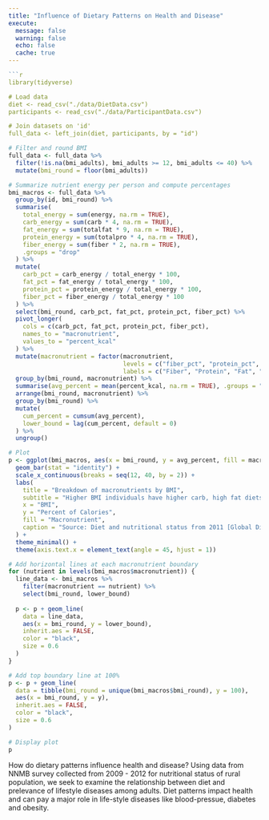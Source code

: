 ```yaml
---
title: "Influence of Dietary Patterns on Health and Disease"
execute:
  message: false
  warning: false
  echo: false
  cache: true
---
```


```r
```r
library(tidyverse)

# Load data
diet <- read_csv("./data/DietData.csv")
participants <- read_csv("./data/ParticipantData.csv")

# Join datasets on 'id'
full_data <- left_join(diet, participants, by = "id")


```
```r


# Filter and round BMI
full_data <- full_data %>%
  filter(!is.na(bmi_adults), bmi_adults >= 12, bmi_adults <= 40) %>%
  mutate(bmi_round = floor(bmi_adults))

# Summarize nutrient energy per person and compute percentages
bmi_macros <- full_data %>%
  group_by(id, bmi_round) %>%
  summarise(
    total_energy = sum(energy, na.rm = TRUE),
    carb_energy = sum(carb * 4, na.rm = TRUE),
    fat_energy = sum(totalfat * 9, na.rm = TRUE),
    protein_energy = sum(totalpro * 4, na.rm = TRUE),
    fiber_energy = sum(fiber * 2, na.rm = TRUE),
    .groups = "drop"
  ) %>%
  mutate(
    carb_pct = carb_energy / total_energy * 100,
    fat_pct = fat_energy / total_energy * 100,
    protein_pct = protein_energy / total_energy * 100,
    fiber_pct = fiber_energy / total_energy * 100
  ) %>%
  select(bmi_round, carb_pct, fat_pct, protein_pct, fiber_pct) %>%
  pivot_longer(
    cols = c(carb_pct, fat_pct, protein_pct, fiber_pct),
    names_to = "macronutrient",
    values_to = "percent_kcal"
  ) %>%
  mutate(macronutrient = factor(macronutrient,
                                levels = c("fiber_pct", "protein_pct", "fat_pct", "carb_pct"),
                                labels = c("Fiber", "Protein", "Fat", "Carbohydrate"))) %>%
  group_by(bmi_round, macronutrient) %>%
  summarise(avg_percent = mean(percent_kcal, na.rm = TRUE), .groups = "drop") %>%
  arrange(bmi_round, macronutrient) %>%
  group_by(bmi_round) %>%
  mutate(
    cum_percent = cumsum(avg_percent),
    lower_bound = lag(cum_percent, default = 0)
  ) %>%
  ungroup()

# Plot
p <- ggplot(bmi_macros, aes(x = bmi_round, y = avg_percent, fill = macronutrient)) +
  geom_bar(stat = "identity") +
  scale_x_continuous(breaks = seq(12, 40, by = 2)) +
  labs(
    title = "Breakdown of macronutrients by BMI",
    subtitle = "Higher BMI individuals have higher carb, high fat diets",
    x = "BMI",
    y = "Percent of Calories",
    fill = "Macronutrient",
    caption = "Source: Diet and nutritional status from 2011 [Global Dietary Database](https://globaldietarydatabase.org/management/microdata-surveys/653)"
  ) +
  theme_minimal() +
  theme(axis.text.x = element_text(angle = 45, hjust = 1))

# Add horizontal lines at each macronutrient boundary
for (nutrient in levels(bmi_macros$macronutrient)) {
  line_data <- bmi_macros %>%
    filter(macronutrient == nutrient) %>%
    select(bmi_round, lower_bound)
  
  p <- p + geom_line(
    data = line_data,
    aes(x = bmi_round, y = lower_bound),
    inherit.aes = FALSE,
    color = "black",
    size = 0.6
  )
}

# Add top boundary line at 100%
p <- p + geom_line(
  data = tibble(bmi_round = unique(bmi_macros$bmi_round), y = 100),
  aes(x = bmi_round, y = y),
  inherit.aes = FALSE,
  color = "black",
  size = 0.6
)

# Display plot
p


```

How do dietary patterns influence health and disease? Using data from NNMB survey collected from 2009 - 2012 for nutritional status of rural population,  we seek to examine the relationship between diet and prelevance of lifestyle diseases among adults. Diet patterns impact health and can pay a major role in life-style diseases like blood-pressue, diabetes and obesity. 

 
